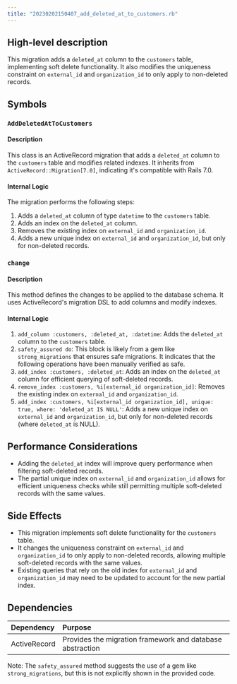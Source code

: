 ```yaml
---
title: "20230202150407_add_deleted_at_to_customers.rb"
---
```


## High-level description
This migration adds a `deleted_at` column to the `customers` table, implementing soft delete functionality. It also modifies the uniqueness constraint on `external_id` and `organization_id` to only apply to non-deleted records.

## Symbols

### `AddDeletedAtToCustomers`
#### Description
This class is an ActiveRecord migration that adds a `deleted_at` column to the `customers` table and modifies related indexes. It inherits from `ActiveRecord::Migration[7.0]`, indicating it's compatible with Rails 7.0.

#### Internal Logic
The migration performs the following steps:
1. Adds a `deleted_at` column of type `datetime` to the `customers` table.
2. Adds an index on the `deleted_at` column.
3. Removes the existing index on `external_id` and `organization_id`.
4. Adds a new unique index on `external_id` and `organization_id`, but only for non-deleted records.

### `change`
#### Description
This method defines the changes to be applied to the database schema. It uses ActiveRecord's migration DSL to add columns and modify indexes.

#### Internal Logic
1. `add_column :customers, :deleted_at, :datetime`: Adds the `deleted_at` column to the `customers` table.
2. `safety_assured do`: This block is likely from a gem like `strong_migrations` that ensures safe migrations. It indicates that the following operations have been manually verified as safe.
3. `add_index :customers, :deleted_at`: Adds an index on the `deleted_at` column for efficient querying of soft-deleted records.
4. `remove_index :customers, %i[external_id organization_id]`: Removes the existing index on `external_id` and `organization_id`.
5. `add_index :customers, %i[external_id organization_id], unique: true, where: 'deleted_at IS NULL'`: Adds a new unique index on `external_id` and `organization_id`, but only for non-deleted records (where `deleted_at` is NULL).

## Performance Considerations
- Adding the `deleted_at` index will improve query performance when filtering soft-deleted records.
- The partial unique index on `external_id` and `organization_id` allows for efficient uniqueness checks while still permitting multiple soft-deleted records with the same values.

## Side Effects
- This migration implements soft delete functionality for the `customers` table.
- It changes the uniqueness constraint on `external_id` and `organization_id` to only apply to non-deleted records, allowing multiple soft-deleted records with the same values.
- Existing queries that rely on the old index for `external_id` and `organization_id` may need to be updated to account for the new partial index.

## Dependencies
| Dependency | Purpose |
|:-----------|:--------|
| ActiveRecord | Provides the migration framework and database abstraction |

Note: The `safety_assured` method suggests the use of a gem like `strong_migrations`, but this is not explicitly shown in the provided code.